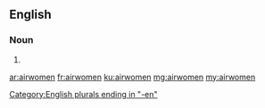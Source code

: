 ==English==

===Noun===
{{head|en|plural}}

# {{plural of|airwoman|lang=en|nocat=1}}

[[Category:English plurals ending in "-en"]]

[[ar:airwomen]]
[[fr:airwomen]]
[[ku:airwomen]]
[[mg:airwomen]]
[[my:airwomen]]
